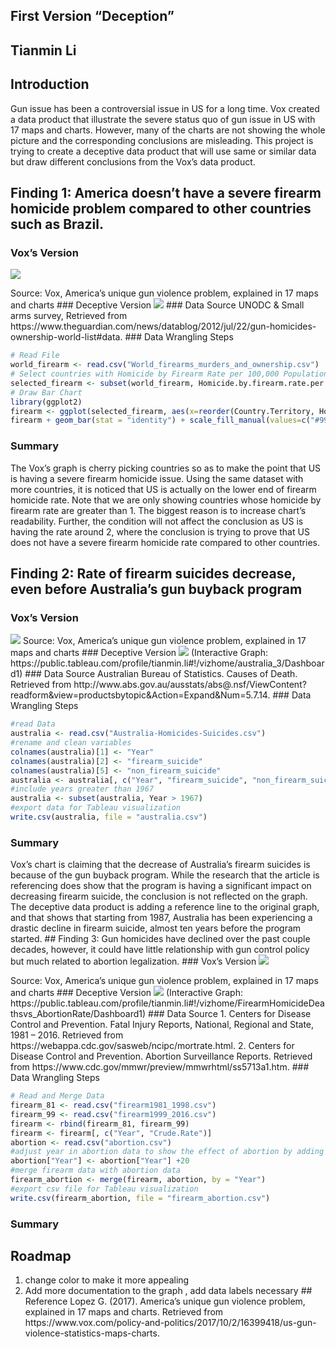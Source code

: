 ## First Version "Deception"
## Tianmin Li

## Introduction
Gun issue has been a controversial issue in US for a long time. Vox created a data product that illustrate the severe status quo of gun issue in US with 17 maps and charts. However, many of the charts are not showing the whole picture and the corresponding conclusions are misleading. This project is trying to create a deceptive data product that will use same or similar data but draw different conclusions from the Vox’s data product. 

## Finding 1: America doesn't have a severe firearm homicide problem compared to other countries such as Brazil.
### Vox's Version
![](images/world_firearm_vox.jpg)

Source: Vox, America's unique gun violence problem, explained in 17 maps and charts
### Deceptive Version
![](images/world_firearm_deceptive.png)
### Data Source
UNODC & Small arms survey, Retrieved from https://www.theguardian.com/news/datablog/2012/jul/22/gun-homicides-ownership-world-list#data. 
### Data Wrangling Steps
```r
# Read File
world_firearm <- read.csv("World_firearms_murders_and_ownership.csv")
# Select countries with Homicide by Firearm Rate per 100,000 Population greater than 1
selected_firearm <- subset(world_firearm, Homicide.by.firearm.rate.per.100.000.pop >1)
# Draw Bar Chart
library(ggplot2)
firearm <- ggplot(selected_firearm, aes(x=reorder(Country.Territory, Homicide.by.firearm.rate.per.100.000.pop), y=Homicide.by.firearm.rate.per.100.000.pop, fill=reorder(Country.Territory, Homicide.by.firearm.rate.per.100.000.pop)))
firearm + geom_bar(stat = "identity") + scale_fill_manual(values=c("#999999","#999999","#999999","#999999","#999999","#999999","#999999","#999999","#999999","#999999","#999999","#999999","#999999","#999999","#CC6666","#999999","#999999","#999999","#999999","#999999","#999999","#999999","#999999","#999999","#999999","#999999","#999999","#999999","#999999","#999999","#999999","#999999","#999999","#999999","#999999","#999999","#999999","#999999","#999999","#999999","#999999","#999999"), guide=FALSE) +theme(axis.text.x = element_text(angle = 90, hjust = 1)) + labs(x = "Country", y = "Homicides by firearm per 1 million people", title = "Homicides by firearm per 1 million people", subtitle = "with countries' rate greater than 1")
```
### Summary
The Vox's graph is cherry picking countries so as to make the point that US is having a severe firearm homicide issue. Using the same dataset with more countries, it is noticed that US is actually on the lower end of firearm homicide rate. Note that we are only showing countries whose homicide by firearm rate are greater than 1. The biggest reason is to increase chart's readability. Further, the condition will not affect the conclusion as US is having the rate around 2, where the conclusion is trying to prove that US does not have a severe firearm homicide rate compared to other countries. 

## Finding 2: Rate of firearm suicides decrease, even before Australia's gun buyback program
### Vox's Version
![](images/australia.jpg)
Source: Vox, America's unique gun violence problem, explained in 17 maps and charts
### Deceptive Version
![](images/suicide_australia.png)
(Interactive Graph: https://public.tableau.com/profile/tianmin.li#!/vizhome/australia_3/Dashboard1)
### Data Source
Australian Bureau of Statistics. Causes of Death. Retrieved from http://www.abs.gov.au/ausstats/abs@.nsf/ViewContent?readform&view=productsbytopic&Action=Expand&Num=5.7.14. 
### Data Wrangling Steps
```r
#read Data
australia <- read.csv("Australia-Homicides-Suicides.csv")
#rename and clean variables
colnames(australia)[1] <- "Year"
colnames(australia)[2] <- "firearm_suicide"
colnames(australia)[5] <- "non_firearm_suicide"
australia <- australia[, c("Year", "firearm_suicide", "non_firearm_suicide")]
#include years greater than 1967
australia <- subset(australia, Year > 1967)
#export data for Tableau visualization
write.csv(australia, file = "australia.csv")
```
### Summary
Vox's chart is claiming that the decrease of Australia's firearm suicides is because of the gun buyback program. While the research that the article is referencing does show that the program is having a significant impact on decreasing firearm suicide, the conclusion is not reflected on the graph. The deceptive data product is adding a reference line to the original graph, and that shows that starting from 1987, Australia has been experiencing a drastic decline in firearm suicide, almost ten years before the program started. 
## Finding 3: Gun homicides have declined over the past couple decades, however, it could have little relationship with gun control policy but much related to abortion legalization.
### Vox's Version
![](images/firearm_homicide_deaths.png)

Source: Vox, America's unique gun violence problem, explained in 17 maps and charts
### Deceptive Version
![](images/abortion.png)
(Interactive Graph: https://public.tableau.com/profile/tianmin.li#!/vizhome/FirearmHomicideDeathsvs_AbortionRate/Dashboard1) 
### Data Source
1. Centers for Disease Control and Prevention. Fatal Injury Reports, National, Regional and State, 1981 – 2016. Retrieved from https://webappa.cdc.gov/sasweb/ncipc/mortrate.html. 
2. Centers for Disease Control and Prevention. Abortion Surveillance Reports. Retrieved from https://www.cdc.gov/mmwr/preview/mmwrhtml/ss5713a1.htm. 
### Data Wrangling Steps
```r
# Read and Merge Data
firearm_81 <- read.csv("firearm1981_1998.csv")
firearm_99 <- read.csv("firearm1999_2016.csv")
firearm <- rbind(firearm_81, firearm_99)
firearm <- firearm[, c("Year", "Crude.Rate")]
abortion <- read.csv("abortion.csv")
#adjust year in abortion data to show the effect of abortion by adding 20 years
abortion["Year"] <- abortion["Year"] +20
#merge firearm data with abortion data
firearm_abortion <- merge(firearm, abortion, by = "Year")
#export csv file for Tableau visualization
write.csv(firearm_abortion, file = "firearm_abortion.csv")
```
### Summary


## Roadmap
1. change color to make it more appealing
2. Add more documentation to the graph , add data labels necessary 
## Reference
Lopez G. (2017). America's unique gun violence problem, explained in 17 maps and charts. Retrieved from https://www.vox.com/policy-and-politics/2017/10/2/16399418/us-gun-violence-statistics-maps-charts. 

